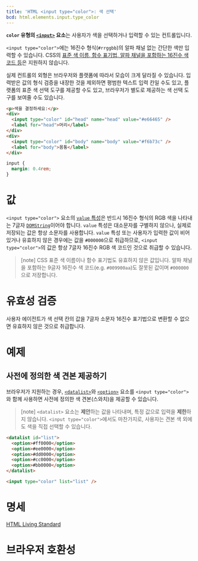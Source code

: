 ```yaml
---
title: 'HTML <input type="color">: 색 선택'
bcd: html.elements.input.type_color
---
```


**`color` 유형의 [`<input>`](../input) 요소**는 사용자가 색을 선택하거나 입력할 수 있는 컨트롤입니다.

`<input type="color">`에는 16진수 형식(`#rrggbb`)의 알파 채널 없는 간단한 색만 입력할 수 있습니다. CSS의 [표준 색 이름, 함수 표기법, 알파 채널을 포함하는 16진수 색 코드 등](/docs/Web/CSS/color_value)은 지원하지 않습니다.

실제 컨트롤의 외형은 브라우저와 플랫폼에 따라서 모습이 크게 달라질 수 있습니다. 입력받은 값의 형식 검증을 내장한 것을 제외하면 평범한 텍스트 입력 칸일 수도 있고, 플랫폼의 표준 색 선택 도구를 제공할 수도 있고, 브라우저가 별도로 제공하는 색 선택 도구를 보여줄 수도 있습니다.

<HTMLDemo height={200}>

```html
<p>색을 결정하세요:</p>
<div>
  <input type="color" id="head" name="head" value="#e66465" />
  <label for="head">머리</label>
</div>
<div>
  <input type="color" id="body" name="body" value="#f6b73c" />
  <label for="body">몸통</label>
</div>
```

```css
input {
  margin: 0.4rem;
}
```

</HTMLDemo>

# 값

`<input type="color">` 요소의 [`value` 특성](../input#term-value)은 반드시 16진수 형식의 RGB 색을 나타내는 7글자 [`DOMString`](https://developer.mozilla.org/en-US/docs/Web/API/DOMString)이어야 합니다. `value` 특성은 대소문자를 구별하지 않으나, 실제로 저장되는 값은 항상 소문자를 사용합니다. `value` 특성 또는 사용자가 입력한 값이 비어있거나 유효하지 않은 경우에는 값을 `#000000`으로 취급하므로, `<input type="color">`의 값은 항상 7글자 16진수 RGB 색 코드인 것으로 취급할 수 있습니다.

> [note] CSS 표준 색 이름이나 함수 표기법도 유효하지 않은 값입니다. 알파 채널을 포함하는 9글자 16진수 색 코드(e.g. `#009900aa`)도 잘못된 값이며 `#000000`으로 저장합니다.

# 유효성 검증

사용자 에이전트가 색 선택 칸의 값을 7글자 소문자 16진수 표기법으로 변환할 수 없으면 유효하지 않은 것으로 취급합니다.

# 예제

## 사전에 정의한 색 견본 제공하기

브라우저가 지원하는 경우, [`<datalist>`](../datalist)와 [`<option>`](../option) 요소를 `<input type="color">`와 함께 사용하면 사전에 정의한 색 견본(스와치)을 제공할 수 있습니다.

> [note] `<datalist>` 요소는 **제안**하는 값을 나타내며, 특정 값으로 입력을 **제한**하지 않습니다. `<input type="color">`에서도 마찬가지로, 사용자는 견본 색 외에도 색을 직접 선택할 수 있습니다.

```html name=swatches
<datalist id="list">
  <option>#ff0000</option>
  <option>#ee0000</option>
  <option>#dd0000</option>
  <option>#cc0000</option>
  <option>#bb0000</option>
</datalist>

<input type="color" list="list" />
```

<LiveExample name="swatches" height={60} />

# 명세

[HTML Living Standard](https://html.spec.whatwg.org/multipage/input.html#color-state-(type=color))

# 브라우저 호환성

<BrowserCompat data={props.bcd} />
